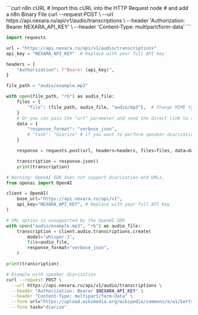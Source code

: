 <RequestExample>
```curl n8n cURL
# Import this cURL into the HTTP Request node
# and add a n8n Binary File
curl --request POST \
  --url https://api.nexara.ru/api/v1/audio/transcriptions \
  --header 'Authorization: Bearer NEXARA_API_KEY' \
  --header 'Content-Type: multipart/form-data'
```

```python Python requests
import requests

url = "https://api.nexara.ru/api/v1/audio/transcriptions"
api_key = "NEXARA_API_KEY"  # Replace with your full API key

headers = {
    "Authorization": f"Bearer {api_key}",
}

file_path = "audio/example.mp3"

with open(file_path, "rb") as audio_file:
    files = {
        "file": (file_path, audio_file, "audio/mp3"),  # Change MIME type if needed
    }
    # Or you can pass the "url" parameter and send the direct link to the audio file.
    data = {
        "response_format": "verbose_json",
        # "task": "diarize" # if you want to perform speaker diarization
    }

    response = requests.post(url, headers=headers, files=files, data=data)

    transcription = response.json()
    print(transcription)
```

```python OpenAI Python
# Warning: OpenAI SDK does not support diarization and URLs.
from openai import OpenAI

client = OpenAI(
    base_url="https://api.nexara.ru/api/v1",
    api_key="NEXARA_API_KEY", # Replace with your full API key
)

# URL option is unsupported by the OpenAI SDK
with open("audio/example.mp3", "rb") as audio_file:
    transcription = client.audio.transcriptions.create(
        model="whisper-1",
        file=audio_file,
        response_format="verbose_json",
    )

print(transcription)
```

```bash cURL
# Example with speaker diarization
curl --request POST \
  --url https://api.nexara.ru/api/v1/audio/transcriptions \
  --header "Authorization: Bearer $NEXARA_API_KEY" \
  --header "Content-Type: multipart/form-data" \
  --form url="https://upload.wikimedia.org/wikipedia/commons/a/a1/Gettysburg_by_Britton.ogg" \
  --form task="diarize"
```

</RequestExample>
